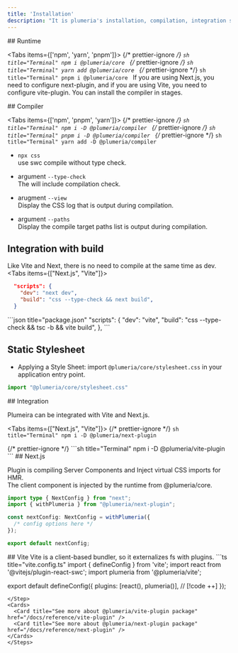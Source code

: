 ```yaml
---
title: 'Installation'
description: "It is plumeria's installation, compilation, integration setup"
---
```



<Steps>
<Step>
## Runtime

<Tabs items={['npm', 'yarn', 'pnpm']}>
  {/* prettier-ignore */}
  <Tab>
    ```sh title="Terminal"
    npm i @plumeria/core
    ```
  </Tab>
  {/* prettier-ignore */}
  <Tab>
    ```sh title="Terminal"
    yarn add @plumeria/core
    ```
  </Tab>
  {/* prettier-ignore */}
  <Tab>
    ```sh title="Terminal"
    pnpm i @plumeria/core
    ```
  </Tab>
</Tabs>
If you are using Next.js, you need to configure next-plugin, and if you are using Vite, you need to configure vite-plugin.
You can install the compiler in stages.

</Step>
<Step>
## Compiler

<Tabs items={['npm', 'pnpm', 'yarn']}>
  {/* prettier-ignore */}
  <Tab>
    ```sh title="Terminal"
    npm i -D @plumeria/compiler
    ```
  </Tab>
  {/* prettier-ignore */}
  <Tab>
    ```sh title="Terminal"
    pnpm i -D @plumeria/compiler
    ```
  </Tab>
  {/* prettier-ignore */}
  <Tab>
    ```sh title="Terminal"
    yarn add -D @plumeria/compiler
    ```
  </Tab>
</Tabs>
- `npx css`  
use swc compile without type check.
- argument `--type-check`  
The  will include compilation check.

- arugment `--view`  
Display the CSS log that is output during compilation.

- argument `--paths`  
Display the compile target paths list is output during compilation.

## Integration with build

Like Vite and Next, there is no need to compile at the same time as dev.
<Tabs items={["Next.js", "Vite"]}>
<Tab>
```json title="package.json"
  "scripts": {
    "dev": "next dev",
    "build": "css --type-check && next build",
  }
```
</Tab>
<Tab>
```json title="package.json"
  "scripts": {
    "dev": "vite",
    "build": "css --type-check && tsc -b && vite build", 
  },
```
</Tab>
</Tabs>

## Static Stylesheet

- Applying a Style Sheet: import `@plumeria/core/stylesheet.css` in your application entry point.
```ts
import "@plumeria/core/stylesheet.css"
```



</Step>
<Step>
## Integration

Plumeira can be integrated with Vite and Next.js.

<Tabs items={["Next.js", "Vite"]}>
  {/* prettier-ignore */}
  <Tab>
    ```sh title="Terminal"
    npm i -D @plumeria/next-plugin
    ```

  </Tab>
  {/* prettier-ignore */}
  <Tab>
    ```sh title="Terminal"
    npm i -D @plumeria/vite-plugin
    ```
  </Tab>
</Tabs>
</Step>
<Step>
## Next.js

Plugin is compiling Server Components and Inject virtual CSS imports for HMR.  
The client component is injected by the runtime from @plumeria/core.
```ts title="next.config.ts"
import type { NextConfig } from "next";
import { withPlumeria } from "@plumeria/next-plugin";

const nextConfig: NextConfig = withPlumeria({
  /* config options here */
});

export default nextConfig;
```

</Step>
<Step>
## Vite
Vite is a client-based bundler, so it externalizes fs with plugins.
```ts title="vite.config.ts"
import { defineConfig } from 'vite';
import react from '@vitejs/plugin-react-swc';
import plumeria from '@plumeria/vite';

export default defineConfig({
  plugins: [react(), plumeria()],  // [!code ++]
});

```
</Step>
<Cards>
  <Card title="See more about @plumeria/vite-plugin package" href="/docs/reference/vite-plugin" />
  <Card title="See more about @plumeria/next-plugin package" href="/docs/reference/next-plugin" />
</Cards>
</Steps>